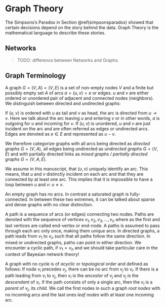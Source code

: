 # Graph Theory {#graphtheory}
The Simpsons's Paradox in Section \@ref(simpsonsparadox) showed that certain decisions depend on the story behind the data. Graph Theory is the mathematical language to describe these stories. 

## Networks {#networksvsgraphs}
> TODO: difference between Networks and Graphs.

<!-- (https://bence.ferdinandy.com/2018/05/27/whats-the-difference-between-a-graph-and-a-network/)[https://bence.ferdinandy.com/2018/05/27/whats-the-difference-between-a-graph-and-a-network/] -->

## Graph Terminology {#graphterminology}
A graph $G = (V,A) = (V,E)$ is a  set of non-empty nodes $V$ and a finite but possibly empty set $A$ of arcs $a=(u,v)=e$ or edges. $u$ and $v$ are either ordered or unordered pair of adjacent and connected nodes (neighbors). We distinguish between directed and undirected graphs: 

If $(u,v)$ is ordered with $u$ as tail and $v$ as head, the arc is directed from $u \rightarrow v$. Here we talk about the arc leaving $u$ and entering $v$ or in other words, $a$ is outgoing for $u$ and incoming for $v$.
If $(u,v)$ is unordered, $u$ and $v$ are just incident on the arc and are often referred as edges or undirected arcs. Edges are denoted as $e \in E$ and represented as $u - v$.

We therefore categorize graphs with all arcs being directed as _directed graphs_ $G=(V,A)$, all edges being undirected as _undirected graphs_ $G=(V,E)$ and with partially directed links as _mixed graphs / partially directed graphs_ $G=(V,A,E)$.

We assume in this manuscript, that $(u,v)$ uniquely identify an arc. This means, that $u$ and $v$ distinctly incident on each arc and that they are connected by at least one arc. This implies that it is impossible to have a loop between $u$ and $v$: $u \neq v$.

An empty graph has no arcs. In contrast a saturated graph is fully-connected. In between these two extremes, it can be talked about sparse and dense graphs with no clear distinction\footnote{Sparse graphs are usually defined as $O(|E|+|A|) = O(|V|)$}.

A path is a sequence of arcs (or edges) connecting two nodes. Paths are denoted with the sequence of vertices $v_1, v_2, v_3, ... , v_n$ where as the first and last vertices are called end-vertex or end-node. A paths is assumed to pass through each arc only once, making them unique arcs. 
In directed graphs, a path leads from $v_1$ to $v_n$ such that all paths follow the same direction. In mixed or undirected graphs, paths can point in either direction. 
We encounter a cyclic path, if $v_1 = v_n$ and we should take particular care in the context of Bayesian network theory!

A graph with no cycle is of _acyclic_ or _topological order_ and defined as follows: If node $v_i$ precedes $v_j$, there can be no arc from $v_j$ to $v_i$. If there is a path leading from $v_i$ to $v_j$, then $v_i$ is the _ancestor_ of $v_j$ and $v_j$ is the _descendant_ of $v_i$. 
If the path consists of only a single arc, then the $v_i$ is a _parent_ of $v_j$, its _child_.
We call the first nodes in such a graph _root nodes_ with no incoming arcs and the last ones _leaf nodes_ with at least one incoming arc.
